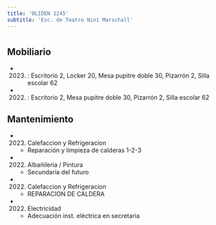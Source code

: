 ```yaml
---
title: 'OLIDEN 1245'
subtitle: 'Esc. de Teatro Niní Marschall'
---
```


#


## Mobiliario

*  (2023) : Escritorio 2, Locker 20, Mesa pupitre doble 30, Pizarrón 2, Silla escolar 62 

*  (2022) : Escritorio 2, Mesa pupitre doble 30, Pizarrón 2, Silla escolar 62 





## Mantenimiento

*  (2023) Calefaccion y Refrigeracion 
    + Reparación y limpieza de calderas 1-2-3

*  (2022) Albañileria / Pintura 
    + Secundaria del futuro

*  (2022) Calefaccion y Refrigeracion 
    + REPARACION DE CALDERA

*  (2022) Electricidad 
    + Adecuación inst. eléctrica en secretaria



